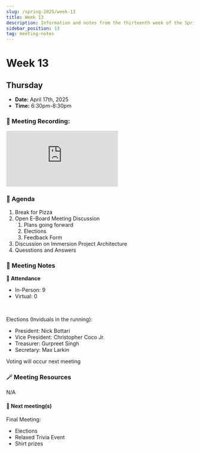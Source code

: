 ```yaml
---
slug: /spring-2025/week-13
title: Week 13
description: Information and notes from the thirteenth week of the Spring 2025 semester for the UMass Lowell Cloud Computing Club. 
sidebar_position: 13
tag: meeting-notes
---
```


# Week 13

## Thursday

- **Date:** April 17th, 2025
- **Time:** 6:30pm-8:30pm

### 🎥 Meeting Recording:
<div class="iframe-container">
    <iframe  
        src="https://www.youtube.com/embed/kUVI6hISFmU?si=UhAGSO5qmURnV5vD" 
        title="Spring 2025 Week 13 - Immersion Project Architecture Discussion" 
        frameborder="0" 
        allow="accelerometer; autoplay; clipboard-write; encrypted-media; gyroscope; picture-in-picture; web-share" 
        referrerpolicy="strict-origin-when-cross-origin" 
        allowfullscreen
        class="responsive-iframe"
        style={{
            borderRadius: '16px'
        }}
    >
    </iframe>
</div>


### 🚩 Agenda
1. Break for Pizza
2. Open E-Board Meeting Discussion
    1. Plans going forward
    2. Elections
    3. Feedback Form
3. Discussion on Immersion Project Architecture
4. Quesstions and Answers


### 📓 Meeting Notes

**📄 Attendance**
- In-Person: 9
- Virtual: 0
<br/>

Elections (Inviduals in the running):
- President: Nick Bottari
- Vice President: Christopher Coco Jr.
- Treasurer: Gurpreet Singh
- Secretary: Max Larkin

Voting will occur next meeting

### 🪄 Meeting Resources
N/A

#### 🚀 Next meeting(s)
Final Meeting:
- Elections
- Relaxed Trivia Event
- Shirt prizes
